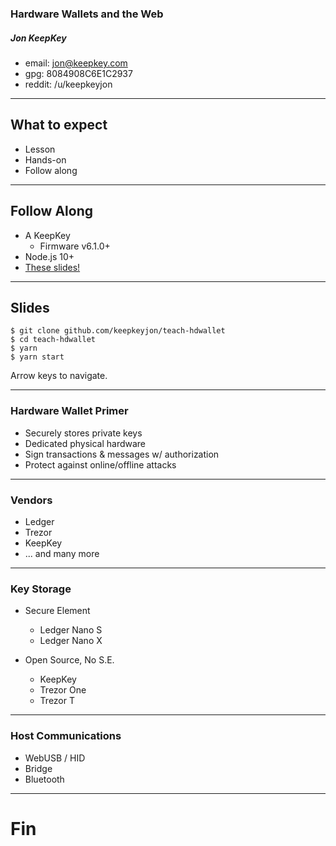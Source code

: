 

### Hardware Wallets and the Web

##### Jon KeepKey
- email: jon@keepkey.com
- gpg: 8084908C6E1C2937
- reddit: /u/keepkeyjon

----

## What to expect

* Lesson
* Hands-on
* Follow along

----


## Follow Along

<Split>

<QRCode
  value="https://github.com/keepkeyjon/teach-hdwallet"
  size="340"
  includeMargin="true"
/>

  * A KeepKey
    * Firmware v6.1.0+
  * Node.js 10+
  * [These slides!](https://github.com/keepkeyjon/teach-hdwallet)

</Split>

----

## Slides

```
$ git clone github.com/keepkeyjon/teach-hdwallet
$ cd teach-hdwallet
$ yarn
$ yarn start
```

Arrow keys to navigate.

----

### Hardware Wallet Primer

* Securely stores private keys
* Dedicated physical hardware
* Sign transactions & messages w/ authorization
* Protect against online/offline attacks

----

### Vendors

- Ledger
- Trezor
- KeepKey
- ... and many more

----

### Key Storage

* Secure Element
  * Ledger Nano S
  * Ledger Nano X

* Open Source, No S.E.
  * KeepKey
  * Trezor One
  * Trezor T

----

### Host Communications

* WebUSB / HID
* Bridge
* Bluetooth

----

# Fin
